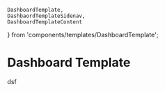     DashboardTemplate,
    DashbaordTemplateSidenav,
    DashboardTemplateContent
} from 'components/templates/DashboardTemplate';


<Meta title="Templates/DashboardTemplate" component={DashboardTemplate} />

# Dashboard Template
<Canvas>
    <Story name="default">
        <DashboardTemplate>
            <DashbaordTemplateSidenav>
                <ShewaberrFull style={{height: "50px"}} />
                <Divider color='blue' />
            </DashbaordTemplateSidenav>
            <DashboardTemplateContent>
                dsf
            </DashboardTemplateContent>
        </DashboardTemplate>
    </Story>
</Canvas>